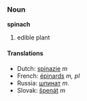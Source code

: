 === Noun ===
'''spinach'''

# edible plant

==== Translations ====
*Dutch: [[spinazie]] ''m''
*French: [[épinards]] ''m, pl''
*Russia: [[шпинат]] ''m''.
*Slovak: [[Špenát#Slovak|špenát]] ''m''